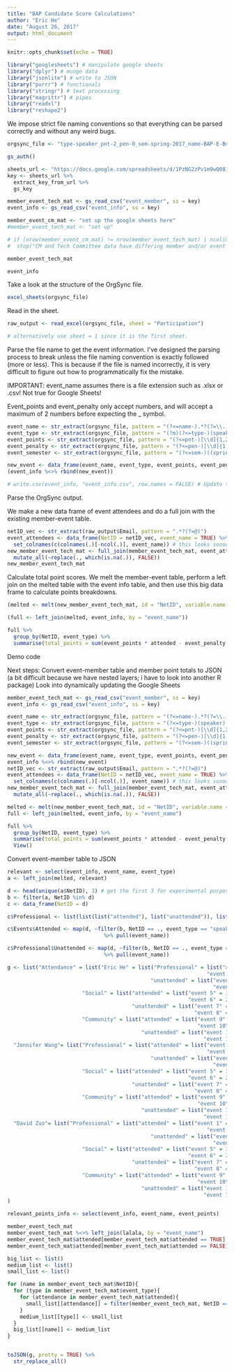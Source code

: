```yaml
---
title: "BAP Candidate Score Calculations"
author: "Eric He"
date: "August 26, 2017"
output: html_document
---
```


```r
knitr::opts_chunk$set(echo = TRUE)
```

```r
library("googlesheets") # manipulate google sheets
library("dplyr") # munge data
library("jsonlite") # write to JSON
library("purrr") # functionals
library("stringr") # text processing
library("magrittr") # pipes
library("readxl")
library("reshape2")
```

We impose strict file naming conventions so that everything can be parsed correctly and without any weird bugs.

```r
orgsync_file <- "type-speaker_pnt-2_pen-0_sem-spring-2017_name-BAP-E-Board-Elections-Participation.xlsx"

gs_auth()
```

```r
sheets_url <- "https://docs.google.com/spreadsheets/d/1PzNG2zPv1m9wQ081_0A9Y89MlQrd_yzRdaeC7ZPlwCc/edit#gid=0"
key <- sheets_url %>%
  extract_key_from_url %>%
  gs_key

member_event_tech_mat <- gs_read_csv("event_member", ss = key)
event_info <- gs_read_csv("event_info", ss = key)

member_event_cm_mat <- "set up the google sheets here"
#member_event_tech_mat <- "set up"

# if (nrow(member_event_cm_mat) != nrow(member_event_tech_mat) | ncol(member_event_cm_mat) != ncol(member_event_tech_mat)){ 
#  stop("CM and Tech Committee data have differing member and/or event counts")}
```

```r
member_event_tech_mat
```

```r
event_info
```

Take a look at the structure of the OrgSync file.

```r
excel_sheets(orgsync_file)
```

Read in the sheet.

```r
raw_output <- read_excel(orgsync_file, sheet = "Participation")

# alternatively use sheet = 1 since it is the first sheet.
```

Parse the file name to get the event information. I've designed the parsing process to break unless the file naming convention is exactly followed (more or less). This is because if the file is named incorrectly, it is very difficult to figure out how to programmatically fix the mistake.

IMPORTANT: event_name assumes there is a file extension such as .xlsx or .csv! Not true for Google Sheets!

Event_points and event_penalty only accept numbers, and will accept a maximum of 2 numbers before expecting the _ symbol.

```r
event_name <- str_extract(orgsync_file, pattern = "(?<=name-).*?(?=\\.)") %>% str_to_lower()
event_type <- str_extract(orgsync_file, pattern = "(?m)(?<=type-)(speaker)|(community)|(social)(?=_)") %>% str_to_lower()
event_points <- str_extract(orgsync_file, pattern = "(?<=pnt-)[\\d]{1,2}(?=_)") %>% as.numeric
event_penalty <- str_extract(orgsync_file, pattern = "(?<=pen-)[\\d]{1,2}(?=_)") %>% as.numeric
event_semester <- str_extract(orgsync_file, pattern = "(?<=sem-)((spring)|(fall))-[\\d]+(?=_)") %>% str_to_lower

new_event <- data_frame(event_name, event_type, event_points, event_penalty, event_semester)
(event_info %<>% rbind(new_event))

# write.csv(event_info, "event_info.csv", row.names = FALSE) # Update this code to just edit the Google Sheets
```

Parse the OrgSync output.

We make a new data frame of event attendees and do a full join with the existing member-event table.

```r
netID_vec <- str_extract(raw_output$Email, pattern = ".*?(?=@)")
event_attendees <- data_frame(NetID = netID_vec, event_name = TRUE) %>% # data frame does not look in global env for event_name variable
  set_colnames(c(colnames(.)[-ncol(.)], event_name)) # this looks soooo ugly
new_member_event_tech_mat <- full_join(member_event_tech_mat, event_attendees, by = "NetID") %>%
  mutate_all(~replace(., which(is.na(.)), FALSE))
new_member_event_tech_mat
```

Calculate total point scores.
We melt the member-event table, perform a left join on the melted table with the event info table, and then use this big data frame to calculate points breakdowns.

```r
(melted <- melt(new_member_event_tech_mat, id = "NetID", variable.name = "event_name", value.name = "attended"))
```

```r
(full <- left_join(melted, event_info, by = "event_name"))
```

```r
full %>%
  group_by(NetID, event_type) %>%
  summarise(total_points = sum(event_points * attended - event_penalty * !attended))
```

Demo code

Next steps: Convert event-member table and member point totals to JSON (a bit difficult because we have nested layers; i have to look into another R package)
Look into dynamically updating the Google Sheets


```r
member_event_tech_mat <- gs_read_csv("event_member", ss = key)
event_info <- gs_read_csv("event_info", ss = key)

event_name <- str_extract(orgsync_file, pattern = "(?<=name-).*?(?=\\.)") %>% str_to_lower()
event_type <- str_extract(orgsync_file, pattern = "(?<=type-)(speaker)|(community)|(social)(?=_)") %>% str_to_lower()
event_points <- str_extract(orgsync_file, pattern = "(?<=pnt-)[\\d]{1,2}(?=_)") %>% as.numeric
event_penalty <- str_extract(orgsync_file, pattern = "(?<=pen-)[\\d]{1,2}(?=_)") %>% as.numeric
event_semester <- str_extract(orgsync_file, pattern = "(?<=sem-)((spring)|(fall))-[\\d]+(?=_)") %>% str_to_lower

new_event <- data_frame(event_name, event_type, event_points, event_penalty, event_semester)
event_info %<>% rbind(new_event)
netID_vec <- str_extract(raw_output$Email, pattern = ".*?(?=@)")
event_attendees <- data_frame(NetID = netID_vec, event_name = TRUE) %>% # data frame does not look in global env for event_name variable
  set_colnames(c(colnames(.)[-ncol(.)], event_name)) # this looks soooo ugly
new_member_event_tech_mat <- full_join(member_event_tech_mat, event_attendees, by = "NetID") %>%
  mutate_all(~replace(., which(is.na(.)), FALSE))

melted <- melt(new_member_event_tech_mat, id = "NetID", variable.name = "event_name", value.name = "attended")
full <- left_join(melted, event_info, by = "event_name")

full %>%
  group_by(NetID, event_type) %>%
  summarise(total_points = sum(event_points * attended - event_penalty * !attended)) %>%
  View()
```


Convert event-member table to JSON
```r
relevant <- select(event_info, event_name, event_type)
a <- left_join(melted, relevant)

d <- head(unique(a$NetID), 3) # get the first 3 for experimental purposes
b <- filter(a, NetID %in% d) 
c <- data_frame(NetID = d)

c$Professional <- list(list(list("attended"), list("unattended")), list("attended", "unattended"), list("attended", "unattended"))

c$Events$Attended <- map(d, ~filter(b, NetID == ., event_type == "speaker", attended == TRUE) 
                               %>% pull(event_name))

c$Professional$Unattended <- map(d, ~filter(b, NetID == ., event_type == "speaker", attended == FALSE) 
                               %>% pull(event_name))

g <- list("Attendance" = list("Eric He" = list("Professional" = list("attended" = list("event 1" = 3,
                                                                "event 2" = 2),
                                              "unattended" = list("event 3" = 1,
                                                                  "event 4" = 1)),
                        "Social" = list("attended" = list("event 5" = 3,
                                                          "event 6" = 2),
                                        "unattended" = list("event 7" = 1,
                                                            "event 8" = 1)),
                        "Community" = list("attended" = list("event 9" = 3,
                                                             "event 10" = 2),
                                           "unattended" = list("event 11" = 1,
                                                               "event 12" = 1))),
  "Jennifer Wang"= list("Professional" = list("attended" = list("event 1" = 3,
                                                                "event 2" = 2),
                                              "unattended" = list("event 3" = 1,
                                                                  "event 4" = 1)),
                        "Social" = list("attended" = list("event 5" = 3,
                                                          "event 6" = 2),
                                        "unattended" = list("event 7" = 1,
                                                            "event 8" = 1)),
                        "Community" = list("attended" = list("event 9" = 3,
                                                             "event 10" = 2),
                                           "unattended" = list("event 11" = 1,
                                                               "event 12" = 1))),
  "David Zuo"= list("Professional" = list("attended" = list("event 1" = 3,
                                                                "event 2" = 2),
                                              "unattended" = list("event 3" = 1,
                                                                  "event 4" = 1)),
                        "Social" = list("attended" = list("event 5" = 3,
                                                          "event 6" = 2),
                                        "unattended" = list("event 7" = 1,
                                                            "event 8" = 1)),
                        "Community" = list("attended" = list("event 9" = 3,
                                                             "event 10" = 2),
                                           "unattended" = list("event 11" = 1,
                                                               "event 12" = 1))))
)

relevant_points_info <- select(event_info, event_name, event_points)

member_event_tech_mat
member_event_tech_mat %<>% left_join(lalala, by = "event_name")
member_event_tech_mat$attended[member_event_tech_mat$attended == TRUE] <- "Attended"
member_event_tech_mat$attended[member_event_tech_mat$attended == FALSE] <- "Unattended"

big_list <- list()
medium_list <- list()
small_list <- list()

for (name in member_event_tech_mat$NetID){
  for (type in member_event_tech_mat$event_type){
    for (attendance in member_event_tech_mat$attended){
      small_list[[attendance]] = filter(member_event_tech_mat, NetID == name, event_type == type, attended == attendance) %>% select(event_name)
    }
    medium_list[[type]] <- small_list
  }
  big_list[[name]] <- medium_list
}


toJSON(g, pretty = TRUE) %>%
  str_replace_all()
```
